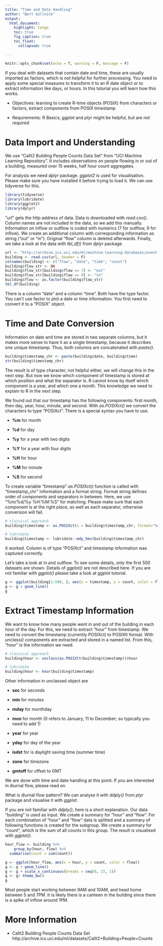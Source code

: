 ```yaml
---
title: "Time and Date Handling"
author: "Bert Gollnick"
output: 
  html_document:
    highlight: tango
    toc: true
    fig_caption: true
    toc_float:
      collapsed: true

---
```


```r
knitr::opts_chunk$set(echo = T, warning = F, message = F)
```

If you deal with datasets that contain date and time, these are usually imported as factors, which is not helpful for further processing. You need to apply some special measures to transform it to an R date object or to extract information like days, or hours. In this tuturial you will learn how this works.

* Objectives: learning to create R-time objects (POSIX) from characters or factors, extract components from POSIX timestamp

* Requirements: R Basics; _ggplot_ and _plyr_ might be helpful, but are not required

# Data Import and Understanding

We use "CalIt2 Building People Counts Data Set" from "UCI Machine Learning Repository". It includes observations on people flowing in or out of a building, measured over 15 weeks, half hour count aggregates.

For analysis we need _dplyr_ package. _ggplot2_ is used for visualisation. Please make sure you have installed it before trying to load it. We can use tidyverse for this.

```r
library(tidyverse)
library(lubridate)
library(ggplot2)
library(dplyr)
```

"url" gets the http address of data. Data is downloaded with _read.csv()_. Column names are not included in the data, so we add this manually. Information on inflow or outflow is coded with numerics (7 for outflow, 9 for inflow). We create an additional column with corresponding information as string ("out" or "in"). Original "flow" column is deleted afterwards. Finally, we take a look at the data with _tbl_df()_ from _dplyr_ package.

```r
url <- "http://archive.ics.uci.edu/ml/machine-learning-databases/event-detection/CalIt2.data"
building <- read.csv(url, header = F)
colnames(building) <- c("flow", "date", "time", "count")
building$flow_str <- NA
building$flow_str[building$flow == 7] <- "out"
building$flow_str[building$flow == 9] <- "in"
building$flow <- as.factor(building$flow_str)
tbl_df(building)
```
There is a column "date" and a column "time". Both have the type factor. You can't use factor to plot a date or time information. You first need to convert it to a "POSIX" object.

# Time and Date Conversion

Information on date and time are stored in two separate columns, but it makes more sense to have it as a single timestamp, because it describes one unique timestamp. Thus, both columns are concatenated with _paste()_.
```r
building$timestamp_chr <- paste(building$date, building$time)
str(building$timestamp_chr)
```

The result is of type character, not helpful either, we will change this in the next step. But now we know which component of timestamp is stored at which position and what the separator is. R cannot know by itself which component is a year, and which one a month. This knowledge we need to explain to R in the next step.

We found out that our timestamp has the following components: first month, then day, year, hour, minute, and second. With _as.POSIXct()_ we convert the characters to type "POSIXct". There is a special syntax you have to use.

* **%m** for month

* **%d** for day

* **%y** for a year with two digits

* **%Y** for a year with four digits

* **%H** for hour

* **%M** for minute

* **%S** for second

To create variable "timestamp" _as.POSIXct()_ function is called with "timestamp_chr" information and a format string. Format string defines order of components and separators in between. Here, we use "%m/%d/%y %H:%M:%S" for matching. Please make sure that each component is at the right place, as well as each separator, otherwise conversion will fail.
```r
# classical approach
building$timestamp <- as.POSIXct(x = building$timestamp_chr, format="%m/%d/%y %H:%M:%S")

# lubridate
building$timestamp <- lubridate::mdy_hms(building$timestamp_chr)

```

It worked. Column is of type "POSIXct" and timestamp information was captured correctly. 

Let's take a look at in and outflow. To see some details, only the first 500 datasets are shown. Details of _ggplot()_ are not described here. If you are not familiar with _ggplot()_ please take a look at ggplot tutorial.

```r
g <- ggplot(building[1:500, ], aes(x = timestamp, y = count, color = flow))
g <- g + geom_line()
g
```

# Extract Timestamp Information

We want to know how many people went in and out of the building in each hour of the day. For this, we need to extract "hour" from timestamp. We need to convert the timestamp (currently POSIXct) to POSIXlt format. With _unclass()_ components are extracted and stored in a named list. From this, "hour" is the information we need.

```r
# classical approach
building$hour <- unclass(as.POSIXlt(building$timestamp))$hour

# lubridate
building$hour <- hour(building$timestamp)

```

Other information in unclassed object are 

* **sec** for seconds 

* **min** for minutes

* **mday** for monthday

* **mon** for month (0 refers to January, 11 to December; so typically you need to add 1)

* **year** for year

* **yday** for day of the year

* **isdst** for is daylight saving time (summer time)

* **zone** for timezone

* **gmtoff** for offset to GMT

We are done with time and date handling at this point. If you are interested in diurnal flow, please read on.

What is diurnal flow pattern? We can analyse it with _ddply()_ from _plyr_ package and visualise it with _ggplot_. 

If you are not familiar with _ddply()_, here is a short explanation. Our data "building" is used as input. We create a summary for "hour" and "flow". For each combination of "hour" and "flow" data is splitted and a summary of following functions is created for the subgroup. We create a summary for "count", which is the sum of all counts in this group. The result is visualised with _ggplot()_.

```r
hour_flow <- building %>% 
	group_by(hour, flow) %>% 
  summarise(count = sum(count))

g <- ggplot(hour_flow, aes(x = hour, y = count, color = flow))
g <- g + geom_line()
g <- g + scale_x_continuous(breaks = seq(0, 23, 1))
g <- g+ theme_bw()
g
```

Most people start working between 9AM and 10AM, and head home between 5 and 7PM. It is likely there is a canteen in the building since there is a spike of inflow around 1PM.

# More Information

* CalIt2 Building People Counts Data Set http://archive.ics.uci.edu/ml/datasets/CalIt2+Building+People+Counts
